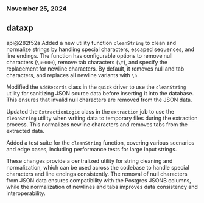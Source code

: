 ### November 25, 2024
## dataxp

api@282f52a
Added a new utility function `cleanString` to clean and normalize strings by handling special characters, escaped sequences, and line endings. The function has configurable options to remove null characters (`\u0000`), remove tab characters (`\t`), and specify the replacement for newline characters. By default, it removes null and tab characters, and replaces all newline variants with `\n`.

Modified the `AddRecords` class in the `quick` driver to use the `cleanString` utility for sanitizing JSON source data before inserting it into the database. This ensures that invalid null characters are removed from the JSON data.

Updated the `ExtractionLogic` class in the `extraction` job to use the `cleanString` utility when writing data to temporary files during the extraction process. This normalizes newline characters and removes tabs from the extracted data.

Added a test suite for the `cleanString` function, covering various scenarios and edge cases, including performance tests for large input strings.

These changes provide a centralized utility for string cleaning and normalization, which can be used across the codebase to handle special characters and line endings consistently. The removal of null characters from JSON data ensures compatibility with the Postgres JSONB columns, while the normalization of newlines and tabs improves data consistency and interoperability.